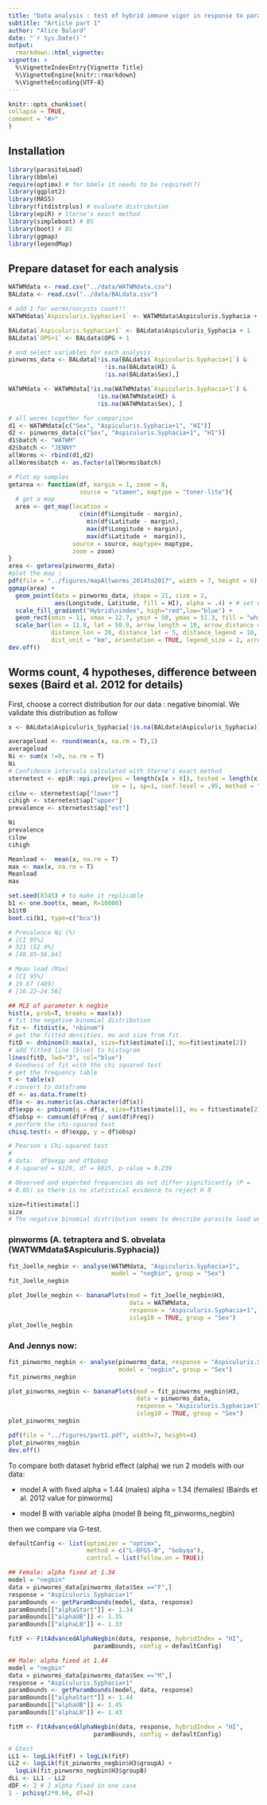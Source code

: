 ```yaml
---
title: "Data analysis : test of hybrid immune vigor in response to parasite infection"
subtitle: "Article part 1"
author: "Alice Balard"
date: "`r Sys.Date()`"
output:
  rmarkdown::html_vignette:
vignette: >
  %\VignetteIndexEntry{Vignette Title}
  %\VignetteEngine{knitr::rmarkdown}
  %\VignetteEncoding{UTF-8}
---
```

  
  ```r
knitr::opts_chunk$set(
  collapse = TRUE,
  comment = "#>"
)
```

## Installation

```r
library(parasiteLoad)
library(bbmle)
require(optimx) # for bbmle it needs to be required(?)
library(ggplot2)
library(MASS)
library(fitdistrplus) # evaluate distribution
library(epiR) # Sterne's exact method
library(simpleboot) # BS
library(boot) # BS
library(ggmap)
library(legendMap)
```

## Prepare dataset for each analysis

```r
WATWMdata <- read.csv("../data/WATWMdata.csv")
BALdata <- read.csv("../data/BALdata.csv")

# add 1 for worms/oocysts count!!
WATWMdata$`Aspiculuris.Syphacia+1` <- WATWMdata$Aspiculuris.Syphacia + 1

BALdata$`Aspiculuris.Syphacia+1` <- BALdata$Aspiculuris_Syphacia + 1
BALdata$`OPG+1` <- BALdata$OPG + 1

# and select variables for each analysis
pinworms_data <- BALdata[!is.na(BALdata$`Aspiculuris.Syphacia+1`) &
                           !is.na(BALdata$HI) &
                           !is.na(BALdata$Sex),]

WATWMdata <- WATWMdata[!is.na(WATWMdata$`Aspiculuris.Syphacia+1`) &
                         !is.na(WATWMdata$HI) &
                         !is.na(WATWMdata$Sex), ]

# all worms together for comparison
d1 <- WATWMdata[c("Sex", "Aspiculuris.Syphacia+1", "HI")]
d2 <- pinworms_data[c("Sex", "Aspiculuris.Syphacia+1", "HI")]
d1$batch <- "WATWM"
d2$batch <- "JENNY"
allWorms <- rbind(d1,d2)
allWorms$batch <- as.factor(allWorms$batch)
```

```r
# Plot my samples
getarea <- function(df, margin = 1, zoom = 8,
                    source = "stamen", maptype = "toner-lite"){
  # get a map
  area <- get_map(location =
                    c(min(df$Longitude - margin),
                      min(df$Latitude - margin),
                      max(df$Longitude + margin),
                      max(df$Latitude +  margin)),
                  source = source, maptype= maptype,
                  zoom = zoom)
}
area <- getarea(pinworms_data)
#plot the map :
pdf(file = "../figures/mapAllworms_2014to2017", width = 7, height = 6)
ggmap(area) +
  geom_point(data = pinworms_data, shape = 21, size = 2,
             aes(Longitude, Latitude, fill = HI), alpha = .4) + # set up the points
  scale_fill_gradient("Hybrid\nindex", high="red",low="blue") +
  geom_rect(xmin = 11, xmax = 12.7, ymin = 50, ymax = 51.3, fill = "white") +
  scale_bar(lon = 11.8, lat = 50.9, arrow_length = 10, arrow_distance = 20,
            distance_lon = 20, distance_lat = 5, distance_legend = 10,
            dist_unit = "km", orientation = TRUE, legend_size = 2, arrow_north_size = 3)
dev.off()
```

## Worms count, 4 hypotheses, difference between sexes (Baird et al. 2012 for details)

First, choose a correct distribution for our data : negative binomial. We validate this distribution as follow

```r
x <- BALdata$Aspiculuris_Syphacia[!is.na(BALdata$Aspiculuris_Syphacia)]

averageload <- round(mean(x, na.rm = T),1)
averageload 
Ni <- sum(x !=0, na.rm = T)
Ni 
# Confidence intervals calculated with Sterne's exact method
sternetest <- epiR::epi.prev(pos = length(x[x > 0]), tested = length(x),
                             se = 1, sp=1, conf.level = .95, method = "sterne")
cilow <- sternetest$ap["lower"]
cihigh <- sternetest$ap["upper"]
prevalence <- sternetest$ap["est"]

Ni
prevalence 
cilow
cihigh

Meanload <-  mean(x, na.rm = T)
max <- max(x, na.rm = T)
Meanload 
max

set.seed(8345) # to make it replicable
b1 <- one.boot(x, mean, R=10000)
b1$t0
boot.ci(b1, type=c("bca")) 

# Prevalence Ni (%)
# [CI 95%]
# 321 (52.9%)
# [48.85–56.84]

# Mean load (Max)
# [CI 95%]
# 19.67 (489)
# [16.22–24.56]

## MLE of parameter k negbin
hist(x, prob=T, breaks = max(x))
# fit the negative binomial distribution
fit <- fitdist(x, "nbinom")
# get the fitted densities. mu and size from fit.
fitD <- dnbinom(0:max(x), size=fit$estimate[1], mu=fit$estimate[2])
# add fitted line (blue) to histogram
lines(fitD, lwd="3", col="blue")
# Goodness of fit with the chi squared test  
# get the frequency table
t <- table(x)   
# convert to dataframe
df <- as.data.frame(t)
df$x <- as.numeric(as.character(df$x))
df$expp <- pnbinom(q = df$x, size=fit$estimate[1], mu = fit$estimate[2])
df$obsp <- cumsum(df$Freq / sum(df$Freq))
# perform the chi-squared test
chisq.test(x = df$expp, y = df$obsp)

# Pearson's Chi-squared test
# 
# data:  df$expp and df$obsp
# X-squared = 9120, df = 9025, p-value = 0.239

# Observed and expected frequencies do not differ significantly (P =
# 0.05) so there is no statistical evidence to reject H 0

size=fit$estimate[1]
size
# The negative binomial distribution seems to describe parasite load well for all parasites
```

### pinworms (A. tetraptera and S. obvelata (WATWMdata$Aspiculuris.Syphacia))

```r
fit_Joelle_negbin <- analyse(WATWMdata, "Aspiculuris.Syphacia+1",
                             model = "negbin", group = "Sex")
fit_Joelle_negbin

plot_Joelle_negbin <- bananaPlots(mod = fit_Joelle_negbin$H3,
                                  data = WATWMdata,
                                  response = "Aspiculuris.Syphacia+1",
                                  islog10 = TRUE, group = "Sex")
plot_Joelle_negbin
```

### And Jennys now:

```r
fit_pinworms_negbin <- analyse(pinworms_data, response = "Aspiculuris.Syphacia+1",
                               model = "negbin", group = "Sex")
fit_pinworms_negbin

plot_pinworms_negbin <- bananaPlots(mod = fit_pinworms_negbin$H3,
                                    data = pinworms_data,
                                    response = "Aspiculuris.Syphacia+1",
                                    islog10 = TRUE, group = "Sex")
plot_pinworms_negbin

pdf(file = "../figures/part1.pdf", width=7, height=4)
plot_pinworms_negbin
dev.off()
```

To compare both dataset hybrid effect (alpha) we run 2 models with our data: 

* model A with fixed alpha = 1.44 (males) alpha = 1.34 (females) (Bairds et al. 2012 value for pinworms)

* model B with variable alpha (model B being fit_pinworms_negbin)

then we compare via G-test.

```r
defaultConfig <- list(optimizer = "optimx",
                      method = c("L-BFGS-B", "bobyqa"),
                      control = list(follow.on = TRUE))

## Female: alpha fixed at 1.34
model = "negbin"
data = pinworms_data[pinworms_data$Sex =="F",]
response = "Aspiculuris.Syphacia+1"
paramBounds <- getParamBounds(model, data, response)
paramBounds[["alphaStart"]] <- 1.34
paramBounds[["alphaUB"]] <- 1.35
paramBounds[["alphaLB"]] <- 1.33

fitF <- FitAdvancedAlphaNegbin(data, response, hybridIndex = "HI", 
                        paramBounds, config = defaultConfig)

## Male: alpha fixed at 1.44
model = "negbin"
data = pinworms_data[pinworms_data$Sex =="M",]
response = "Aspiculuris.Syphacia+1"
paramBounds <- getParamBounds(model, data, response)
paramBounds[["alphaStart"]] <- 1.44
paramBounds[["alphaUB"]] <- 1.45
paramBounds[["alphaLB"]] <- 1.43

fitM <- FitAdvancedAlphaNegbin(data, response, hybridIndex = "HI", 
                        paramBounds, config = defaultConfig)

# Gtest
LL1 <- logLik(fitF) + logLik(fitF)
LL2 <- logLik(fit_pinworms_negbin$H3$groupA) + 
  logLik(fit_pinworms_negbin$H3$groupB)
dLL <- LL1 - LL2
dDF <- 2 # 2 alpha fixed in one case
1 - pchisq(2*0.66, df=2)
```
